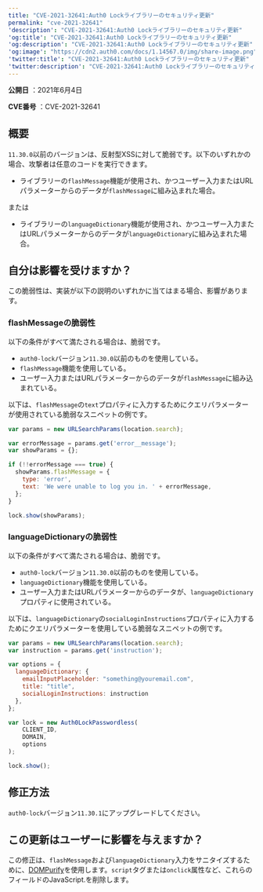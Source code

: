 ---
title: "CVE-2021-32641:Auth0 Lockライブラリーのセキュリティ更新"
permalink: "cve-2021-32641"
'description': "CVE-2021-32641:Auth0 Lockライブラリーのセキュリティ更新"
'og:title': "CVE-2021-32641:Auth0 Lockライブラリーのセキュリティ更新"
'og:description': "CVE-2021-32641:Auth0 Lockライブラリーのセキュリティ更新"
'og:image': "https://cdn2.auth0.com/docs/1.14567.0/img/share-image.png"
'twitter:title': "CVE-2021-32641:Auth0 Lockライブラリーのセキュリティ更新"
'twitter:description': "CVE-2021-32641:Auth0 Lockライブラリーのセキュリティ更新"
---

**公開日** ：2021年6月4日

**CVE番号** ：CVE-2021-32641

## 概要

`11.30.0`以前のバージョンは、反射型XSSに対して脆弱です。以下のいずれかの場合、攻撃者は任意のコードを実行できます。

* ライブラリーの`flashMessage`機能が使用され、かつユーザー入力またはURLパラメーターからのデータが`flashMessage`に組み込まれた場合。

または

* ライブラリーの`languageDictionary`機能が使用され、かつユーザー入力またはURLパラメーターからのデータが`languageDictionary`に組み込まれた場合。

## 自分は影響を受けますか？

この脆弱性は、実装が以下の説明のいずれかに当てはまる場合、影響があります。

### flashMessageの脆弱性

以下の条件がすべて満たされる場合は、脆弱です。

* `auth0-lock`バージョン`11.30.0`以前のものを使用している。
* `flashMessage`機能を使用している。
* ユーザー入力またはURLパラメーターからのデータが`flashMessage`に組み込まれている。

以下は、`flashMessage`の`text`プロパティに入力するためにクエリパラメーターが使用されている脆弱なスニペットの例です。

```javascript lines
var params = new URLSearchParams(location.search);

var errorMessage = params.get('error__message');
var showParams = {};

if (!!errorMessage === true) {
  showParams.flashMessage = {
    type: 'error',
    text: 'We were unable to log you in. ' + errorMessage,
  };
}

lock.show(showParams);
```

### languageDictionaryの脆弱性

以下の条件がすべて満たされる場合は、脆弱です。

* `auth0-lock`バージョン`11.30.0`以前のものを使用している。
* `languageDictionary`機能を使用している。
* ユーザー入力またはURLパラメーターからのデータが、`languageDictionary`プロパティに使用されている。

以下は、`languageDictionary`の`socialLoginInstructions`プロパティに入力するためにクエリパラメーターを使用している脆弱なスニペットの例です。

```javascript lines
var params = new URLSearchParams(location.search);
var instruction = params.get('instruction');

var options = {
  languageDictionary: {
    emailInputPlaceholder: "something@youremail.com",
    title: "title",
    socialLoginInstructions: instruction
  },
};

var lock = new Auth0LockPasswordless(
    CLIENT_ID,
    DOMAIN,
    options
);

lock.show();
```

## 修正方法

`auth0-lock`バージョン`11.30.1`にアップグレードしてください。

## この更新はユーザーに影響を与えますか？

この修正は、`flashMessage`および`languageDictionary`入力をサニタイズするために、[DOMPurify](https://github.com/cure53/DOMPurify)を使用します。`script`タグまたは`onclick`属性など、これらのフィールドのJavaScript.を削除します。